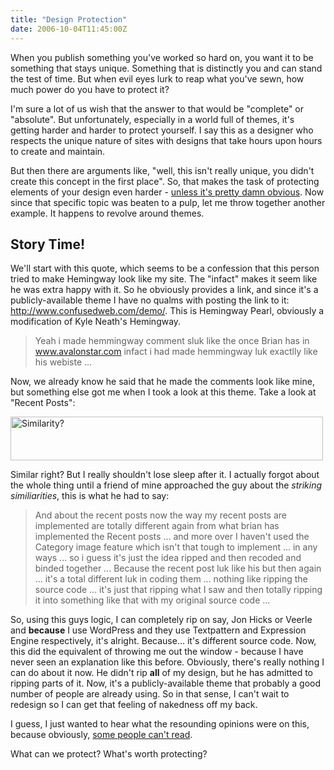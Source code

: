 ```yaml
---
title: "Design Protection"
date: 2006-10-04T11:45:00Z
---
```


When you publish something you've worked so hard on, you want it to be something that stays unique. Something that is distinctly you and can stand the test of time. But when evil eyes lurk to reap what you've sewn, how much power do you have to protect it?

I'm sure a lot of us wish that the answer to that would be "complete" or "absolute". But unfortunately, especially in a world full of themes, it's getting harder and harder to protect yourself. I say this as a designer who respects the unique nature of sites with designs that take hours upon hours to create and maintain.

But then there are arguments like, "well, this isn't really unique, you didn't create this concept in the first place". So, that makes the task of protecting elements of your design even harder - [unless it's pretty damn obvious][1]. Now since that specific topic was beaten to a pulp, let me throw together another example. It happens to revolve around themes.

## Story Time!

We'll start with this quote, which seems to be a confession that this person tried to make Hemingway look like my site. The "infact" makes it seem like he was extra happy with it. So he obviously provides a link, and since it's a publicly-available theme I have no qualms with posting the link to it: http://www.confusedweb.com/demo/. This is Hemingway Pearl, obviously a modification of Kyle Neath's Hemingway.

> Yeah i made hemmingway comment sluk like the once Brian has in www.avalonstar.com infact i had made hemmingway luk exactlly like his webiste ...

Now, we already know he said that he made the comments look like mine, but something else got me when I took a look at this theme. Take a look at "Recent Posts":

[<img src="https://static.flickr.com/88/260955401_0ed91d1bd7.jpg" width="500" height="70" alt="Similarity?" />][2]

Similar right? But I really shouldn't lose sleep after it. I actually forgot about the whole thing until a friend of mine approached the guy about the *striking similiarities*, this is what he had to say:

> And about the recent posts now the way my recent posts are implemented are totally different again from what brian has implemented the Recent posts ... and more over I haven't used the Category image feature which isn't that tough to implement ... in any ways ... so i guess it's just the idea ripped and then recoded and binded together ... Because the recent post luk like his but then again ... it's a total different luk in coding them ... nothing like ripping the source code ... it's just that ripping what I saw and then totally ripping it into something like that with my original source code ...

So, using this guys logic, I can completely rip on say, Jon Hicks or Veerle and **because** I use WordPress and they use Textpattern and Expression Engine respectively, it's alright. Because... it's different source code. Now, this did the equivalent of throwing me out the window - because I have never seen an explanation like this before. Obviously, there's really nothing I can do about it now. He didn't rip **all** of my design, but he has admitted to ripping parts of it. Now, it's a publicly-available theme that probably a good number of people are already using. So in that sense, I can't wait to redesign so I can get that feeling of nakedness off my back.

I guess, I just wanted to hear what the resounding opinions were on this, because obviously, [some people can't read][3].

What can we protect? What's worth protecting?

[1]: http://www.flickr.com/photos/danbenjamin/255643840/
[2]: http://www.flickr.com/photos/avalonstar/260955401/ "Photo Sharing"
[3]: http://avalonstar.com/2006/05/17/this-is-not-a-wordpress-theme/
